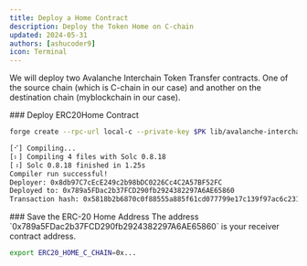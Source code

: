```yaml
---
title: Deploy a Home Contract
description: Deploy the Token Home on C-chain
updated: 2024-05-31
authors: [ashucoder9]
icon: Terminal
---
```


We will deploy two Avalanche Interchain Token Transfer contracts. One of the source chain (which is C-chain in our case) and another on the destination chain (myblockchain in our case).

<Steps>
<Step>
### Deploy ERC20Home Contract

```bash
forge create --rpc-url local-c --private-key $PK lib/avalanche-interchain-token-transfer/contracts/src/TokenHome/ERC20TokenHome.sol:ERC20TokenHome --optimize --optimizer-runs 200 --broadcast --constructor-args $TELEPORTER_REGISTRY_C_CHAIN $FUNDED_ADDRESS $ERC20_C_CHAIN 18
```

```bash
[⠊] Compiling...
[⠆] Compiling 4 files with Solc 0.8.18
[⠰] Solc 0.8.18 finished in 1.25s
Compiler run successful!
Deployer: 0x8db97C7cEcE249c2b98bDC0226Cc4C2A57BF52FC
Deployed to: 0x789a5FDac2b37FCD290fb2924382297A6AE65860
Transaction hash: 0x5818b2b6870c0f88555a885f61cd077799e17c139f97ac6c23195d79204f0b51
```
</Step>

<Step>
### Save the ERC-20 Home Address

<Callout title="Note" type="info">
The address `0x789a5FDac2b37FCD290fb2924382297A6AE65860` is your receiver contract address.
</Callout>

```bash
export ERC20_HOME_C_CHAIN=0x...
```
</Step>
</Steps>

